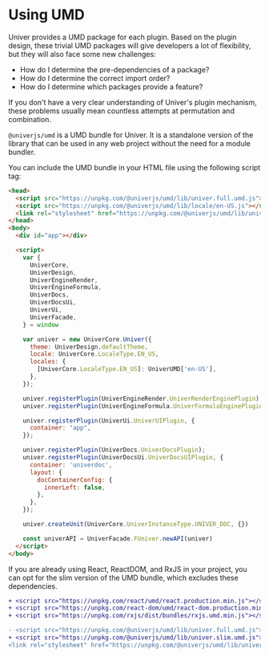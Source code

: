 # Using UMD

Univer provides a UMD package for each plugin. Based on the plugin design, these trivial UMD packages will give developers a lot of flexibility, but they will also face some new challenges:

- How do I determine the pre-dependencies of a package?
- How do I determine the correct import order?
- How do I determine which packages provide a feature?

If you don't have a very clear understanding of Univer's plugin mechanism, these problems usually mean countless attempts at permutation and combination.

`@univerjs/umd` is a UMD bundle for Univer. It is a standalone version of the library that can be used in any web project without the need for a module bundler.

You can include the UMD bundle in your HTML file using the following script tag:

```html
<head>
  <script src="https://unpkg.com/@univerjs/umd/lib/univer.full.umd.js"></script>
  <script src="https://unpkg.com/@univerjs/umd/lib/locale/en-US.js"></script>
  <link rel="stylesheet" href="https://unpkg.com/@univerjs/umd/lib/univer.css">
</head>
<body>
  <div id="app"></div>

  <script>
    var {
      UniverCore,
      UniverDesign,
      UniverEngineRender,
      UniverEngineFormula,
      UniverDocs,
      UniverDocsUi,
      UniverUi,
      UniverFacade,
    } = window

    var univer = new UniverCore.Univer({
      theme: UniverDesign.defaultTheme,
      locale: UniverCore.LocaleType.EN_US,
      locales: {
        [UniverCore.LocaleType.EN_US]: UniverUMD['en-US'],
      },
    });

    univer.registerPlugin(UniverEngineRender.UniverRenderEnginePlugin);
    univer.registerPlugin(UniverEngineFormula.UniverFormulaEnginePlugin);

    univer.registerPlugin(UniverUi.UniverUIPlugin, {
      container: "app",
    });

    univer.registerPlugin(UniverDocs.UniverDocsPlugin);
    univer.registerPlugin(UniverDocsUi.UniverDocsUIPlugin, {
      container: 'univerdoc',
      layout: {
        docContainerConfig: {
          innerLeft: false,
        },
      },
    });

    univer.createUnit(UniverCore.UniverInstanceType.UNIVER_DOC, {})

    const univerAPI = UniverFacade.FUniver.newAPI(univer)
  </script>
</body>
```

If you are already using React, ReactDOM, and RxJS in your project, you can opt for the slim version of the UMD bundle, which excludes these dependencies.

```diff
+ <script src="https://unpkg.com/react/umd/react.production.min.js"></script>
+ <script src="https://unpkg.com/react-dom/umd/react-dom.production.min.js"></script>
+ <script src="https://unpkg.com/rxjs/dist/bundles/rxjs.umd.min.js"></script>

- <script src="https://unpkg.com/@univerjs/umd/lib/univer.full.umd.js"></script>
+ <script src="https://unpkg.com/@univerjs/umd/lib/univer.slim.umd.js"></script>
<link rel="stylesheet" href="https://unpkg.com/@univerjs/umd/lib/univer.css">
```
